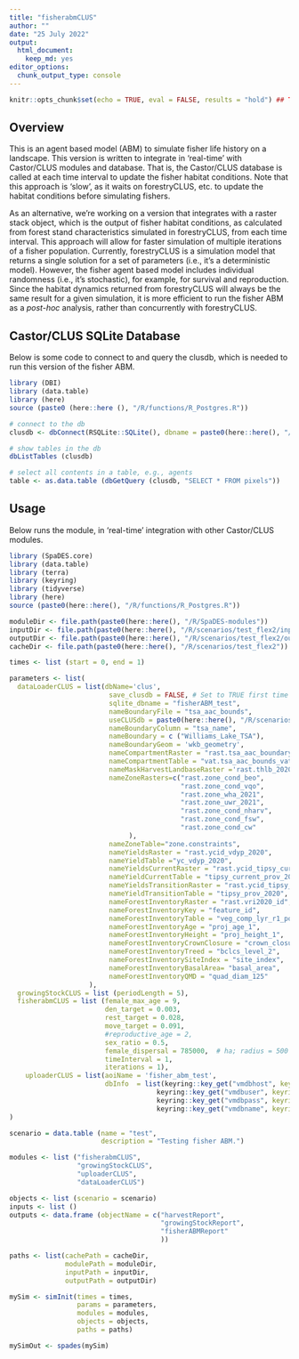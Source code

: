 ```yaml
---
title: "fisherabmCLUS"
author: ""
date: "25 July 2022"
output:
  html_document:
    keep_md: yes
editor_options:
  chunk_output_type: console
---
```


```r
knitr::opts_chunk$set(echo = TRUE, eval = FALSE, results = "hold") ## TODO: use 'eval = TRUE'

```

## Overview
This is an agent based model (ABM) to simulate fisher life history on a landscape. This version is written to integrate in 'real-time' with Castor/CLUS modules and database. That is, the Castor/CLUS database is called at each time interval to update the fisher habitat conditions. Note that this approach is 'slow', as it waits on forestryCLUS, etc. to update the habitat conditions before simulating fishers. 

As an alternative, we're working on a version that integrates with a raster stack object, which is the output of fisher habitat conditions, as calculated from forest stand characteristics simulated in forestryCLUS, from each time interval. This approach will allow for faster simulation of multiple iterations of a fisher population. Currently, forestryCLUS is a simulation model that returns a single solution for a set of parameters (i.e., it's a deterministic model). However, the fisher agent based model includes individual randomness (i.e., it's stochastic), for example, for survival and reproduction. Since the habitat dynamics returned from forestryCLUS will always be the same result for a given simulation, it is more efficient to run the fisher ABM as a *post-hoc* analysis, rather than concurrently with forestryCLUS.

## Castor/CLUS SQLite Database
Below is some code to connect to and query the clusdb, which is needed to run this version of the fisher ABM.

```r
library (DBI)
library (data.table)
library (here)
source (paste0 (here::here (), "/R/functions/R_Postgres.R"))

# connect to the db
clusdb <- dbConnect(RSQLite::SQLite(), dbname = paste0(here::here(), "/R/scenarios/test_flex2/fisherABM_test_clusdb.sqlite"))

# show tables in the db
dbListTables (clusdb)

# select all contents in a table, e.g., agents
table <- as.data.table (dbGetQuery (clusdb, "SELECT * FROM pixels"))


```


## Usage
Below runs the module, in 'real-time' integration with other Castor/CLUS modules.

```r
library (SpaDES.core)
library (data.table)
library (terra)
library (keyring)
library (tidyverse)
library (here)
source (paste0(here::here(), "/R/functions/R_Postgres.R"))

moduleDir <- file.path(paste0(here::here(), "/R/SpaDES-modules"))
inputDir <- file.path(paste0(here::here(), "/R/scenarios/test_flex2/inputs")) %>% reproducible::checkPath (create = TRUE)
outputDir <- file.path(paste0(here::here(), "/R/scenarios/test_flex2/outputs")) %>% reproducible::checkPath (create = TRUE)
cacheDir <- file.path(paste0(here::here(), "/R/scenarios/test_flex2"))

times <- list (start = 0, end = 1)

parameters <- list(
  dataLoaderCLUS = list(dbName='clus',
                         save_clusdb = FALSE, # Set to TRUE first time running the analysis
                         sqlite_dbname = "fisherABM_test", 
                         nameBoundaryFile = "tsa_aac_bounds",
                         useCLUSdb = paste0(here::here(), "/R/scenarios/test_flex2/fisherABM_test_clusdb.sqlite"),
                         nameBoundaryColumn = "tsa_name", 
                         nameBoundary = c ("Williams_Lake_TSA"), 
                         nameBoundaryGeom = 'wkb_geometry',
                         nameCompartmentRaster = "rast.tsa_aac_boundary",
                         nameCompartmentTable = "vat.tsa_aac_bounds_vat",
                         nameMaskHarvestLandbaseRaster ='rast.thlb_2020', 
                         nameZoneRasters=c("rast.zone_cond_beo", 
                                           "rast.zone_cond_vqo", 
                                           "rast.zone_wha_2021", 
                                           "rast.zone_uwr_2021",  
                                           "rast.zone_cond_nharv", 
                                           "rast.zone_cond_fsw", 
                                           "rast.zone_cond_cw"
                              ),
                         nameZoneTable="zone.constraints", 
                         nameYieldsRaster = "rast.ycid_vdyp_2020",
                         nameYieldTable ="yc_vdyp_2020",
                         nameYieldsCurrentRaster = "rast.ycid_tipsy_current_2020",
                         nameYieldCurrentTable = "tipsy_current_prov_2020",
                         nameYieldsTransitionRaster = "rast.ycid_tipsy_prov_2020", 
                         nameYieldTransitionTable = "tipsy_prov_2020", 
                         nameForestInventoryRaster = "rast.vri2020_id", 
                         nameForestInventoryKey = "feature_id",                     
                         nameForestInventoryTable = "veg_comp_lyr_r1_poly2020",
                         nameForestInventoryAge = "proj_age_1",  
                         nameForestInventoryHeight = "proj_height_1",
                         nameForestInventoryCrownClosure = "crown_closure",
                         nameForestInventoryTreed = "bclcs_level_2",
                         nameForestInventorySiteIndex = "site_index",
                         nameForestInventoryBasalArea= "basal_area",
                         nameForestInventoryQMD = "quad_diam_125"
                    ),
  growingStockCLUS = list (periodLength = 5),
  fisherabmCLUS = list (female_max_age = 9,
                        den_target = 0.003, 
                        rest_target = 0.028,
                        move_target = 0.091,
                        #reproductive_age = 2,
                        sex_ratio = 0.5,
                        female_dispersal = 785000,  # ha; radius = 500 pixels = 50km = 7850km2 area
                        timeInterval = 1,
                        iterations = 1),
    uploaderCLUS = list(aoiName = 'fisher_abm_test', 
                        dbInfo  = list(keyring::key_get("vmdbhost", keyring="postgreSQL"), 
                                     keyring::key_get("vmdbuser", keyring="postgreSQL"), 
                                     keyring::key_get("vmdbpass", keyring="postgreSQL"),  
                                     keyring::key_get("vmdbname", keyring="postgreSQL")))
)

scenario = data.table (name = "test",
                       description = "Testing fisher ABM.")

modules <- list ("fisherabmCLUS",
                 "growingStockCLUS",
                 "uploaderCLUS",
                 "dataLoaderCLUS")

objects <- list (scenario = scenario)
inputs <- list ()
outputs <- data.frame (objectName = c("harvestReport",
                                      "growingStockReport",
                                      "fisherABMReport"
                                      ))

paths <- list(cachePath = cacheDir,
              modulePath = moduleDir,
              inputPath = inputDir,
              outputPath = outputDir)

mySim <- simInit(times = times, 
                 params = parameters, 
                 modules = modules,
                 objects = objects,
                 paths = paths)

mySimOut <- spades(mySim)
```

